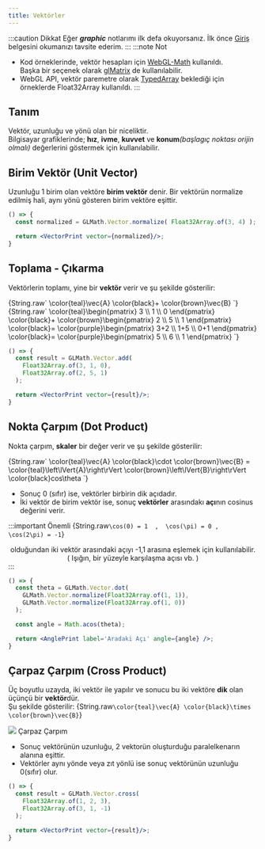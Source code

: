 ```yaml
---
title: Vektörler
---
```

:::caution Dikkat
  Eğer **_graphic_** notlarımı ilk defa okuyorsanız. İlk önce [Giriş](intro.md) belgesini okumanızı tavsite ederim.
:::
:::note Not
  * Kod örneklerinde, vektör hesapları için [WebGL-Math](https://github.com/cevherkarakoc/WebGL-Math) kullanıldı.  
  Başka bir seçenek olarak [glMatrix](http://glmatrix.net) de kullanılabilir.  
  * WebGL API, vektör paremetre olarak [TypedArray](https://developer.mozilla.org/en-US/docs/Web/JavaScript/Reference/Global_Objects/TypedArray) beklediği için örneklerde Float32Array kullanıldı.
:::

## Tanım
Vektör, uzunluğu ve yönü olan bir niceliktir.  
Bilgisayar grafiklerinde; **hız**, **ivme**, **kuvvet** ve **konum**_(başlagıç noktası orijin olmalı)_ değerlerini göstermek için kullanılabilir.


## Birim Vektör (Unit Vector)
Uzunluğu 1 birim olan vektöre **birim vektör** denir.
Bir vektörün normalize edilmiş hali, aynı yönü gösteren birim vektöre eşittir. 

```jsx live 
() => {
  const normalized = GLMath.Vector.normalize( Float32Array.of(3, 4) );

  return <VectorPrint vector={normalized}/>;
}
```

## Toplama - Çıkarma
Vektörlerin toplamı, yine bir **vektör** verir ve şu şekilde gösterilir:

<BlockMath>
  {String.raw`
    \color{teal}\vec{A} \color{black}+ \color{brown}\vec{B} 
  `}
</BlockMath>

<BlockMath>
  {String.raw`
    \color{teal}\begin{pmatrix}  3 \\ 1 \\ 0 \end{pmatrix}
    \color{black}+ 
    \color{brown}\begin{pmatrix}  2 \\ 5 \\ 1 \end{pmatrix}
    \color{black}=
    \color{purple}\begin{pmatrix}  3+2 \\ 1+5 \\ 0+1 \end{pmatrix}
    \color{black}=
    \color{purple}\begin{pmatrix}  5 \\ 6 \\ 1 \end{pmatrix}
  `}
</BlockMath>

```jsx live
() => {
  const result = GLMath.Vector.add(
    Float32Array.of(3, 1, 0),
    Float32Array.of(2, 5, 1)
  );

  return <VectorPrint vector={result}/>;
}
```

## Nokta Çarpım (Dot Product)
Nokta çarpım, **skaler** bir değer verir ve şu şekilde gösterilir:

<BlockMath>
  {String.raw`
    \color{teal}\vec{A} \color{black}\cdot \color{brown}\vec{B} 
    =
    \color{teal}\left\lVert{A}\right\rVert
    \color{brown}\left\lVert{B}\right\rVert
    \color{black}cos\theta
  `}
</BlockMath>

* Sonuç 0 (sıfır) ise, vektörler birbirin dik açıdadır.
* İki vektör de birim vektör ise, sonuç **vektörler** arasındakı **açı**nın cosinus değerini verir.

:::important Önemli
<BlockMath>
  {String.raw`
    \cos(0) = 1  , 
    \cos(\pi) = 0 , 
    \cos(2\pi) = -1
  `}
</BlockMath>
 <center>olduğundan iki vektör arasındaki açıyı -1,1 arasına eşlemek için kullanılabilir.</center>
 <center>( Işığın, bir yüzeyle karşılaşma açısı vb. )</center>
:::

```jsx live
() => {
  const theta = GLMath.Vector.dot(
    GLMath.Vector.normalize(Float32Array.of(1, 1)),
    GLMath.Vector.normalize(Float32Array.of(1, 0))
  );

  const angle = Math.acos(theta);

  return <AnglePrint label='Aradaki Açı' angle={angle} />;
}
```

## Çarpaz Çarpım (Cross Product)
Üç boyutlu uzayda, iki vektör ile yapılır ve sonucu bu iki vektöre **dik** olan üçünçü bir **vektör**dür.  
Şu şekilde gösterilir:
<BlockMath>
  {String.raw`
    \color{teal}\vec{A} \color{black}\times \color{brown}\vec{B}
  `}
</BlockMath>

<Image src='/img/cross_product.svg' size='200px'>
  Çarpaz Çarpım
</Image>

* Sonuç vektörünün uzunluğu, 2 vektorün oluşturduğu paralelkenarın alanına eşittir.
* Vektörler aynı yönde veya zıt yönlü ise sonuç vektörünün uzunluğu 0(sıfır) olur.

```jsx live
() => {
  const result = GLMath.Vector.cross(
    Float32Array.of(1, 2, 3),
    Float32Array.of(3, 1, -1)
  );

  return <VectorPrint vector={result}/>;
}
```
